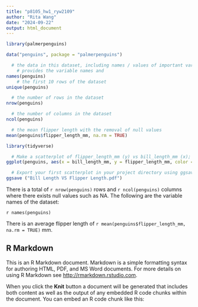 ```yaml
---
title: "p8105_hw1_ryw2109"
author: "Rita Wang"
date: "2024-09-22"
output: html_document
---
```


```r
library(palmerpenguins)

data("penguins", package = "palmerpenguins")

  # the data in this dataset, including names / values of important variables
    # provides the variable names and 
names(penguins)
    # the first 10 rows of the dataset
unique(penguins)

  # the number of rows in the dataset
nrow(penguins)

  # the number of columns in the dataset
ncol(penguins)

  # the mean flipper length with the removal of null values
mean(penguins$flipper_length_mm, na.rm = TRUE)

library(tidyverse)

  # Make a scatterplot of flipper_length_mm (y) vs bill_length_mm (x); color points using the species variable (adding color = ... inside of aes in your ggplot code should help).
ggplot(penguins, aes(x = bill_length_mm, y = flipper_length_mm, color = species)) + geom_point()

  # Export your first scatterplot in your project directory using ggsave.
ggsave ("Bill Length VS Flipper Length.pdf")
```

There is a total of `r nrow(penguins)` rows and `r ncol(penguins)` columns where there exists null values such as NA. The following are the variable names of the dataset:

`r names(penguins)`

There is an average flipper length of `r mean(penguins$flipper_length_mm, na.rm = TRUE)` mm.

## R Markdown

This is an R Markdown document. Markdown is a simple formatting syntax for authoring HTML, PDF, and MS Word documents. For more details on using R Markdown see <http://rmarkdown.rstudio.com>.

When you click the **Knit** button a document will be generated that includes both content as well as the output of any embedded R code chunks within the document. You can embed an R code chunk like this:
